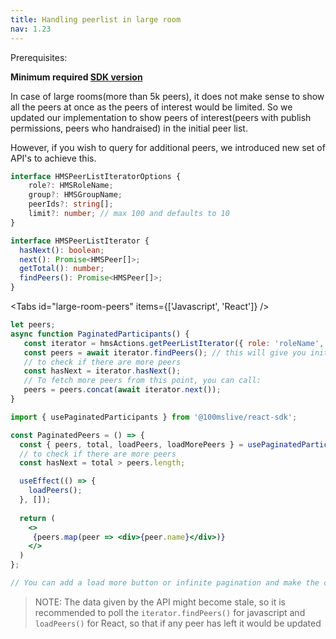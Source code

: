 ```yaml
---
title: Handling peerlist in large room
nav: 1.23
---
```


Prerequisites:

**Minimum required [SDK version](../../changelog/release-notes#2023-10-04)**

In case of large rooms(more than 5k peers), it does not make sense to show all the peers at once as the peers of interest would be limited. So we updated our implementation
to show peers of interest(peers with publish permissions, peers who handraised) in the initial peer list.

However, if you wish to query for additional peers, we introduced new set of API's to achieve this.

```ts
interface HMSPeerListIteratorOptions {
    role?: HMSRoleName;
    group?: HMSGroupName;
    peerIds?: string[];
    limit?: number; // max 100 and defaults to 10
}

interface HMSPeerListIterator {
  hasNext(): boolean;
  next(): Promise<HMSPeer[]>;
  getTotal(): number;
  findPeers(): Promise<HMSPeer[]>;
}
```


<Tabs id="large-room-peers" items={['Javascript', 'React']} />

<Tab id='large-room-peers-0'>

```js
let peers;
async function PaginatedParticipants() {
   const iterator = hmsActions.getPeerListIterator({ role: 'roleName', limit: 20  }); 
   const peers = await iterator.findPeers(); // this will give you initial set of peers
   // to check if there are more peers
   const hasNext = iterator.hasNext();
   // To fetch more peers from this point, you can call:
   peers = peers.concat(await iterator.next());
}
```

</Tab>

<Tab id='large-room-peers-1'>

```jsx
import { usePaginatedParticipants } from '@100mslive/react-sdk';

const PaginatedPeers = () => {
  const { peers, total, loadPeers, loadMorePeers } = usePaginatedParticipants({ role: roleName, limit: 20 });
  // to check if there are more peers
  const hasNext = total > peers.length;

  useEffect(() => {
    loadPeers();
  }, []);
   
  return (
    <>
     {peers.map(peer => <div>{peer.name}</div>)}
    </>
  )
};

// You can add a load more button or infinite pagination and make the call to loadMorePeers in the above implementation to get the next peers.
```

</Tab>


> NOTE: The data given by the API might become stale, so it is recommended to poll the `iterator.findPeers()` for javascript and `loadPeers()` for React, so that if any peer
has left it would be updated